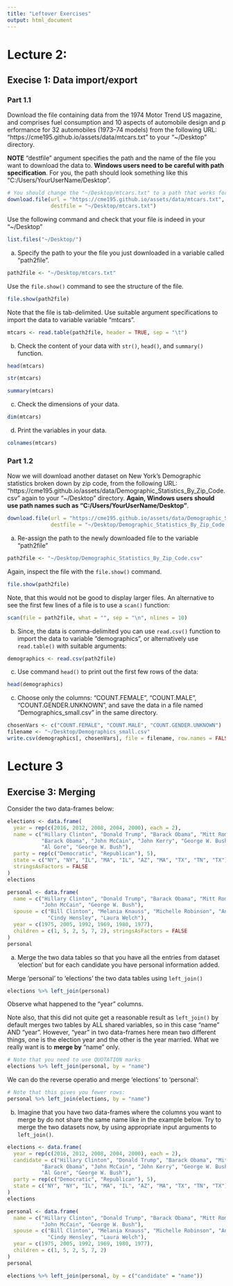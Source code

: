 ```yaml
---
title: "Leftover Exercises"
output: html_document
---
```


# Lecture 2:

## Execise 1: Data import/export

### Part 1.1
Download the file containing data from the 1974 Motor Trend US magazine, 
and comprises fuel consumption and 10 aspects of automobile design and p
erformance for 32 automobiles (1973–74 models) from the following URL:
"https://cme195.github.io/assets/data/mtcars.txt"
to your "~/Desktop" directory.

**NOTE** "destfile" argument specifies the path and the name of the file 
you want to download the data to.
**Windows users need to be careful with path specification**.
For you, the path should look something like this "C:/Users/YourUserName/Desktop".

```r
# You should change the "~/Desktop/mtcars.txt" to a path that works for your OS.
download.file(url = "https://cme195.github.io/assets/data/mtcars.txt",
              destfile = "~/Desktop/mtcars.txt")
```

Use the following command and check that your file is indeed in your "~/Desktop"
```r
list.files("~/Desktop/")
```

a. Specify the path to your the file you just downloaded in a variable
called "path2file".

```r
path2file <- "~/Desktop/mtcars.txt"
```
  

Use the `file.show()` command to see the structure of the file.

```r
file.show(path2file)
```

Note that the file is tab-delimited. Use suitable argument specifications
to import the data to variable variable "mtcars".

```r
mtcars <- read.table(path2file, header = TRUE, sep = "\t")
```


b. Check the content of your data with `str()`, `head()`,
and `summary()` function.

```r
head(mtcars)
```

```r
str(mtcars)
```

```r
summary(mtcars)
```


c. Check the dimensions of your data.

```r
dim(mtcars)
```


d. Print the variables in your data.

```r
colnames(mtcars)
```



### Part 1.2

Now we will download another dataset on New York's Demographic statistics 
broken down by zip code, from the following URL:
"https://cme195.github.io/assets/data/Demographic_Statistics_By_Zip_Code.csv"
again to your "~/Desktop" directory.
**Again, Windows users should use path names such as
"C:/Users/YourUserName/Desktop"**.

```r
download.file(url = "https://cme195.github.io/assets/data/Demographic_Statistics_By_Zip_Code.csv",
              destfile = "~/Desktop/Demographic_Statistics_By_Zip_Code.csv")
```

a. Re-assign the path to the newly downloaded file to the variable "path2file"

```r
path2file <- "~/Desktop/Demographic_Statistics_By_Zip_Code.csv"
```

Again, inspect the file with the `file.show()` command.

```r
file.show(path2file)
```

Note, that this would not be good to display larger files. An alternative
to see the first few lines of a file is to use a `scan()` function:

```r
scan(file = path2file, what = "", sep = "\n", nlines = 10)
```

b. Since, the data is comma-delimited you can use `read.csv()` function
to import the data to variable "demographics", or alternatively use
`read.table()` with suitable arguments:

```r
demographics <- read.csv(path2file)
```

c. Use command `head()` to print out the first few rows of the data:

```r
head(demographics)
```


c. Choose only the columns: "COUNT.FEMALE", "COUNT.MALE",  "COUNT.GENDER.UNKNOWN",
and save the data in a file named "Demographics_small.csv"
in the same directory.

```r
chosenVars <- c("COUNT.FEMALE", "COUNT.MALE", "COUNT.GENDER.UNKNOWN")
filename <- "~/Desktop/Demographics_small.csv"
write.csv(demographics[, chosenVars], file = filename, row.names = FALSE)
```


# Lecture 3

## Exercise 3: Merging

Consider the two data-frames below:

```r
elections <- data.frame(
  year = rep(c(2016, 2012, 2008, 2004, 2000), each = 2),
  name = c("Hillary Clinton", "Donald Trump", "Barack Obama", "Mitt Romney",
           "Barack Obama", "John McCain", "John Kerry", "George W. Bush",
           "Al Gore", "George W. Bush"),
  party = rep(c("Democratic", "Republican"), 5),
  state = c("NY", "NY", "IL", "MA", "IL", "AZ", "MA", "TX", "TN", "TX"),
  stringsAsFactors = FALSE
)
elections
```

```r
personal <- data.frame(
  name = c("Hillary Clinton", "Donald Trump", "Barack Obama", "Mitt Romney",
           "John McCain", "George W. Bush"),
  spouse = c("Bill Clinton", "Melania Knauss", "Michelle Robinson", "Ann Davies",
             "Cindy Hensley", "Laura Welch"),
  year = c(1975, 2005, 1992, 1969, 1980, 1977),
  children = c(1, 5, 2, 5, 7, 2), stringsAsFactors = FALSE
)
personal
```

a. Merge the two data tables so that you have all the entries from dataset 
'election' but for each candidate you have personal information added.

Merge 'personal' to 'elections' the two data tables using `left_join()`

```r
elections %>% left_join(personal)
```

Observe what happened to the "year" columns.

Note also, that this did not quite get a reasonable result as `left_join()`
by default merges two tables by ALL shared variables, so in this case
"name" AND "year". However, "year" in two data-frames here mean two different 
things, one is the election year and the other is the year married.
What we really want is to **merge by** "name" only.

```r
# Note that you need to use QUOTATION marks
elections %>% left_join(personal, by = "name")
```

We can do the reverse operatio and merge 'elections' to 'personal':

```r
# Note that this gives you fewer rows:
personal %>% left_join(elections, by = "name")
```

b. Imagine that you have two data-frames where the columns you want to merge
by do not share the same name like in the example below. Try to merge
the two datasets now, by using appropriate input arguments to `left_join()`.

```r
elections <- data.frame(
  year = rep(c(2016, 2012, 2008, 2004, 2000), each = 2),
  candidate = c("Hillary Clinton", "Donald Trump", "Barack Obama", "Mitt Romney",
           "Barack Obama", "John McCain", "John Kerry", "George W. Bush",
           "Al Gore", "George W. Bush"),
  party = rep(c("Democratic", "Republican"), 5),
  state = c("NY", "NY", "IL", "MA", "IL", "AZ", "MA", "TX", "TN", "TX")
)
elections
```

```r
personal <- data.frame(
  name = c("Hillary Clinton", "Donald Trump", "Barack Obama", "Mitt Romney",
           "John McCain", "George W. Bush"),
  spouse = c("Bill Clinton", "Melania Knauss", "Michelle Robinson", "Ann Davies",
             "Cindy Hensley", "Laura Welch"),
  year = c(1975, 2005, 1992, 1969, 1980, 1977),
  children = c(1, 5, 2, 5, 7, 2)
)
personal
```

```r
elections %>% left_join(personal, by = c("candidate" = "name"))
```


